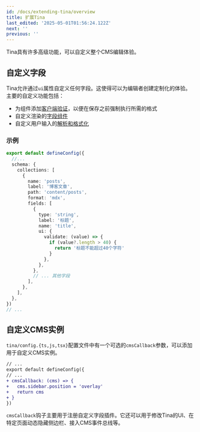 ```yaml
---
id: /docs/extending-tina/overview
title: 扩展Tina
last_edited: '2025-05-01T01:56:24.122Z'
next: ''
previous: ''
---
```


Tina具有许多高级功能，可以自定义整个CMS编辑体验。

## 自定义字段

Tina允许通过`ui`属性自定义任何字段。这使得可以为编辑者创建定制化的体验。主要的自定义功能包括：

- 为组件添加[客户端验证](/docs/extending-tina/validation/)，以便在保存之前强制执行所需的格式
- 自定义渲染的[字段组件](/docs/extending-tina/custom-field-components/)
- 自定义用户输入的[解析和格式化](/docs/extending-tina/format-and-parse/)

### 示例

```ts
export default defineConfig({
  //...
  schema: {
    collections: [
      {
        name: 'posts',
        label: '博客文章',
        path: 'content/posts',
        format: 'mdx',
        fields: [
          {
            type: 'string',
            label: '标题',
            name: 'title',
            ui: {
              validate: (value) => {
                if (value?.length > 40) {
                  return '标题不能超过40个字符'
                }
              },
            },
          },
          // ... 其他字段
        ],
      },
    ],
  },
})
// ...
```

## 自定义CMS实例

`tina/config.{ts,js,tsx}`配置文件中有一个可选的`cmsCallback`参数，可以添加用于自定义CMS实例。

```diff
// ...
export default defineConfig({
// ...
+ cmsCallback: (cms) => {
+   cms.sidebar.position = 'overlay'
+   return cms
+ }
})
```

`cmsCallback`钩子主要用于注册自定义字段插件。它还可以用于修改Tina的UI、在特定页面动态隐藏侧边栏、接入CMS事件总线等。